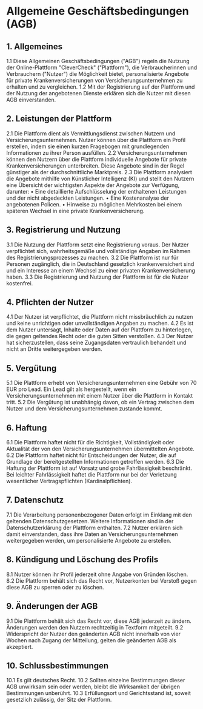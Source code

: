 # Allgemeine Geschäftsbedingungen (AGB)

## 1. Allgemeines
1.1 Diese Allgemeinen Geschäftsbedingungen ("AGB") regeln die Nutzung der Online-Plattform "CleverCheck" ("Plattform"), die Verbraucherinnen und Verbrauchern ("Nutzer") die Möglichkeit bietet, personalisierte Angebote für private Krankenversicherungen von Versicherungsunternehmen zu erhalten und zu vergleichen.
1.2 Mit der Registrierung auf der Plattform und der Nutzung der angebotenen Dienste erklären sich die Nutzer mit diesen AGB einverstanden.

## 2. Leistungen der Plattform
2.1 Die Plattform dient als Vermittlungsdienst zwischen Nutzern und Versicherungsunternehmen. Nutzer können über die Plattform ein Profil erstellen, indem sie einen kurzen Fragebogen mit grundlegenden Informationen zu ihrer Person ausfüllen.
2.2 Versicherungsunternehmen können den Nutzern über die Plattform individuelle Angebote für private Krankenversicherungen unterbreiten. Diese Angebote sind in der Regel günstiger als der durchschnittliche Marktpreis.
2.3 Die Plattform analysiert die Angebote mithilfe von Künstlicher Intelligenz (KI) und stellt den Nutzern eine Übersicht der wichtigsten Aspekte der Angebote zur Verfügung, darunter:
  • Eine detaillierte Aufschlüsselung der enthaltenen Leistungen und der nicht abgedeckten Leistungen.
  • Eine Kostenanalyse der angebotenen Policen.
  • Hinweise zu möglichen Mehrkosten bei einem späteren Wechsel in eine private Krankenversicherung.

## 3. Registrierung und Nutzung
3.1 Die Nutzung der Plattform setzt eine Registrierung voraus. Der Nutzer verpflichtet sich, wahrheitsgemäße und vollständige Angaben im Rahmen des Registrierungsprozesses zu machen.
3.2 Die Plattform ist nur für Personen zugänglich, die in Deutschland gesetzlich krankenversichert sind und ein Interesse an einem Wechsel zu einer privaten Krankenversicherung haben.
3.3 Die Registrierung und Nutzung der Plattform ist für die Nutzer kostenfrei.

## 4. Pflichten der Nutzer
4.1 Der Nutzer ist verpflichtet, die Plattform nicht missbräuchlich zu nutzen und keine unrichtigen oder unvollständigen Angaben zu machen.
4.2 Es ist dem Nutzer untersagt, Inhalte oder Daten auf der Plattform zu hinterlegen, die gegen geltendes Recht oder die guten Sitten verstoßen.
4.3 Der Nutzer hat sicherzustellen, dass seine Zugangsdaten vertraulich behandelt und nicht an Dritte weitergegeben werden.

## 5. Vergütung
5.1 Die Plattform erhebt von Versicherungsunternehmen eine Gebühr von 70 EUR pro Lead. Ein Lead gilt als hergestellt, wenn ein Versicherungsunternehmen mit einem Nutzer über die Plattform in Kontakt tritt.
5.2 Die Vergütung ist unabhängig davon, ob ein Vertrag zwischen dem Nutzer und dem Versicherungsunternehmen zustande kommt.

## 6. Haftung
6.1 Die Plattform haftet nicht für die Richtigkeit, Vollständigkeit oder Aktualität der von den Versicherungsunternehmen übermittelten Angebote.
6.2 Die Plattform haftet nicht für Entscheidungen der Nutzer, die auf Grundlage der bereitgestellten Informationen getroffen werden.
6.3 Die Haftung der Plattform ist auf Vorsatz und grobe Fahrlässigkeit beschränkt. Bei leichter Fahrlässigkeit haftet die Plattform nur bei der Verletzung wesentlicher Vertragspflichten (Kardinalpflichten).

## 7. Datenschutz
7.1 Die Verarbeitung personenbezogener Daten erfolgt im Einklang mit den geltenden Datenschutzgesetzen. Weitere Informationen sind in der Datenschutzerklärung der Plattform enthalten.
7.2 Nutzer erklären sich damit einverstanden, dass ihre Daten an Versicherungsunternehmen weitergegeben werden, um personalisierte Angebote zu erstellen.

## 8. Kündigung und Löschung des Profils
8.1 Nutzer können ihr Profil jederzeit ohne Angabe von Gründen löschen.
8.2 Die Plattform behält sich das Recht vor, Nutzerkonten bei Verstoß gegen diese AGB zu sperren oder zu löschen.

## 9. Änderungen der AGB
9.1 Die Plattform behält sich das Recht vor, diese AGB jederzeit zu ändern. Änderungen werden den Nutzern rechtzeitig in Textform mitgeteilt.
9.2 Widerspricht der Nutzer den geänderten AGB nicht innerhalb von vier Wochen nach Zugang der Mitteilung, gelten die geänderten AGB als akzeptiert.

## 10. Schlussbestimmungen
10.1 Es gilt deutsches Recht.
10.2 Sollten einzelne Bestimmungen dieser AGB unwirksam sein oder werden, bleibt die Wirksamkeit der übrigen Bestimmungen unberührt.
10.3 Erfüllungsort und Gerichtsstand ist, soweit gesetzlich zulässig, der Sitz der Plattform.

